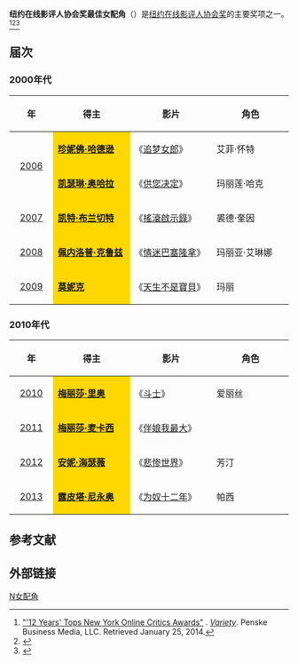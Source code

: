 {{update|time=2020-07-06}}
{{NoteTA
|G1=Show
|G2=Movie
}}
'''纽约在线影评人协会奖最佳女配角'''（{{lang-en|New York Film Critics Online Award for Best Supporting Actress}}）是[[纽约在线影评人协会|纽约在线影评人协会奖]]的主要奖项之一。<ref>[http://variety.com/2013/film/news/12-years-tops-new-york-online-critics-awards-1200934227 "'12 Years' Tops New York Online Critics Awards"] {{Wayback|url=http://variety.com/2013/film/news/12-years-tops-new-york-online-critics-awards-1200934227 |date=20210402081204 }}. ''[[Variety_(magazine)|Variety]]''. Penske Business Media, LLC. Retrieved January 25, 2014.</ref><ref>{{cite web |url=http://ent.sina.com.cn/m/f/2011-12-12/11233505205.shtml |title=纽约在线影评人协会奖：《艺术家》连胜 |accessdate=2011 |publisher=新浪网 |work= |language=zh-hans |archive-date=2021-04-02 |archive-url=https://web.archive.org/web/20210402081147/http://ent.sina.com.cn/m/f/2011-12-12/11233505205.shtml |dead-url=no }}</ref><ref>{{cite web |url=http://news.cntv.cn/20101213/108923.shtml |title=纽约在线影评人协会奖 《社交网络》获三最佳成赢家 |accessdate=2010 |publisher=央视网 |work= |language=zh-hans |archive-date=2021-04-02 |archive-url=https://web.archive.org/web/20210402081157/http://news.cntv.cn/20101213/108923.shtml |dead-url=no }}</ref>

== 届次 ==
=== 2000年代 ===
{| class="wikitable" width="95%" cellpadding="5"
|-
!width="100"|年
!width="300"|得主
!width="300"|影片
!width="300"|角色
|-
|rowspan= "2" style="text-align:center;"|  [[第6届纽约在线影评人协会奖|2006]]  ||style="background:#FFD700;" | '''[[珍妮佛·哈德逊|珍妮佛·哈德逊]]''' || 《[[夢幻女郎|追梦女郎]]》||艾菲·怀特
|-
|style="background:#FFD700;" | '''[[凯瑟琳·奥哈拉|凯瑟琳·奥哈拉]]''' || 《[[供您决定|供您决定]]》||玛丽莲·哈克
|-
|style="text-align:center;"| [[第7届纽约在线影评人协会奖|2007]] || style="background:#FFD700;" | '''[[凯特·布兰切特|凯特·布兰切特]]''' || 《[[搖滾啟示錄|搖滾啟示錄]]》 || 裘德·奎因 
|-
|style="text-align:center;"| [[第8届纽约在线影评人协会奖|2008]] ||  style="background:#FFD700;" | '''[[佩内洛普·克鲁兹|佩内洛普·克鲁兹]]''' || 《[[情迷巴塞隆拿|情迷巴塞隆拿]]》 || 玛丽亚·艾琳娜
|-
|style="text-align:center;"| [[第9届纽约在线影评人协会奖|2009]] ||  style="background:#FFD700;" |'''[[莫妮克|莫妮克]]''' || 《[[天生不是寶貝|天生不是寶貝]]》 ||  玛丽
|}

=== 2010年代 ===
{| class="wikitable" width="95%" cellpadding="5"
|-
!width="100"|年
!width="300"|得主
!width="300"|影片
!width="300"|角色
|-
|style="text-align:center;"| [[第10届纽约在线影评人协会奖|2010]] ||  style="background:#FFD700;" | '''[[梅丽莎·里奥|梅丽莎·里奥]]''' ||《[[燃燒鬥魂|斗士]]》  ||  爱丽丝
|-
|style="text-align:center;"| [[第11届纽约在线影评人协会奖|2011]] ||  style="background:#FFD700;" | '''[[梅丽莎·麦卡西|梅丽莎·麦卡西]]''' || 《[[伴娘我最大|伴娘我最大]]》||  
|-
|style="text-align:center;"| [[第12届纽约在线影评人协会奖|2012]] ||  style="background:#FFD700;" | '''[[安妮·海瑟薇|安妮·海瑟薇]]'''|| 《[[悲惨世界_(2012年电影)|悲惨世界]]》 || 芳汀
|-
|style="text-align:center;"| [[第13届纽约在线影评人协会奖|2013]] || style="background:#FFD700;" | '''[[露皮塔·尼永奥|露皮塔·尼永奥]]'''|| 《[[为奴十二年|为奴十二年]]》  ||  帕西
|}

==参考文献==
{{reflist}}

== 外部链接 ==
{{纽约在线影评人协会奖}}

[[Category:纽约在线影评人协会奖|N女配角]]
